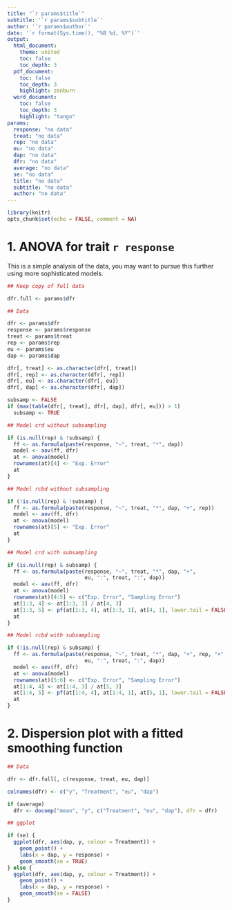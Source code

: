 ```yaml
---
title: "`r params$title`"
subtitle: '`r params$subtitle`'
author: '`r params$author`'
date: '`r format(Sys.time(), "%B %d, %Y")`'
output: 
  html_document:
    theme: united
    toc: false
    toc_depth: 3
  pdf_document:
    toc: false
    toc_depth: 3
    highlight: zenburn
  word_document:
    toc: false
    toc_depth: 3
    highlight: "tango"
params:
  response: "no data"
  treat: "no data"
  rep: "no data"
  eu: "no data"
  dap: "no data"
  dfr: "no data"
  average: "no data"
  se: "no data"
  title: "no data"
  subtitle: "no data"
  author: "no data"
---
```


```r
library(knitr)
opts_chunk$set(echo = FALSE, comment = NA)
```

# 1. ANOVA for trait `r response`

This is a simple analysis of the data, you may want to pursue this further using more sophisticated models.

```r
## Keep copy of full data

dfr.full <- params$dfr

## Data

dfr <- params$dfr
response <- params$response
treat <- params$treat
rep <- params$rep
eu <- params$eu
dap <- params$dap

dfr[, treat] <- as.character(dfr[, treat])
dfr[, rep] <- as.character(dfr[, rep])
dfr[, eu] <- as.character(dfr[, eu])
dfr[, dap] <- as.character(dfr[, dap])

subsamp <- FALSE
if (max(table(dfr[, treat], dfr[, dap], dfr[, eu])) > 1)
  subsamp <- TRUE

## Model crd without subsampling

if (is.null(rep) & !subsamp) {
  ff <- as.formula(paste(response, "~", treat, "*", dap))
  model <- aov(ff, dfr)
  at <- anova(model)
  rownames(at)[4] <- "Exp. Error"
  at
}

## Model rcbd without subsampling

if (!is.null(rep) & !subsamp) {
  ff <- as.formula(paste(response, "~", treat, "*", dap, "+", rep))
  model <- aov(ff, dfr)
  at <- anova(model)
  rownames(at)[5] <- "Exp. Error"
  at
}

## Model crd with subsampling

if (is.null(rep) & subsamp) {
  ff <- as.formula(paste(response, "~", treat, "*", dap, "+",
                         eu, ":", treat, ":", dap))
  model <- aov(ff, dfr)
  at <- anova(model)
  rownames(at)[4:5] <- c("Exp. Error", "Sampling Error")
  at[1:3, 4] <- at[1:3, 3] / at[4, 3]
  at[1:3, 5] <- pf(at[1:3, 4], at[1:3, 1], at[4, 1], lower.tail = FALSE)
  at
}

## Model rcbd with subsampling

if (!is.null(rep) & subsamp) {
  ff <- as.formula(paste(response, "~", treat, "*", dap, "+", rep, "+",
                         eu, ":", treat, ":", dap))
  model <- aov(ff, dfr)
  at <- anova(model)
  rownames(at)[5:6] <- c("Exp. Error", "Sampling Error")
  at[1:4, 4] <- at[1:4, 3] / at[5, 3]
  at[1:4, 5] <- pf(at[1:4, 4], at[1:4, 1], at[5, 1], lower.tail = FALSE)
  at
}
```

# 2. Dispersion plot with a fitted smoothing function

```r
## Data

dfr <- dfr.full[, c(response, treat, eu, dap)]

colnames(dfr) <- c("y", "Treatment", "eu", "dap")

if (average)
  dfr <- docomp("mean", "y", c("Treatment", "eu", "dap"), dfr = dfr)

## ggplot

if (se) {
  ggplot(dfr, aes(dap, y, colour = Treatment)) +
    geom_point() + 
    labs(x = dap, y = response) +
    geom_smooth(se = TRUE)
} else {
  ggplot(dfr, aes(dap, y, colour = Treatment)) +
    geom_point() + 
    labs(x = dap, y = response) +
    geom_smooth(se = FALSE)
}
```
